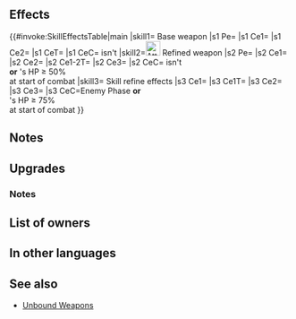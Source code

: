 {{Weapon Infobox
|tagid=SID_地槍ゲイボルグ
|weaponType=Lance
|might=16
|range=1
|effect=Grants Def+3. In combat against an infantry, armored, or cavalry foe, inflicts Atk/Def-5 on foe and neutralizes foe's bonuses to Atk/Def (from skills like Fortify, Rally, etc.) during combat.
|cost=400
|userVersion1=Weapon
|userVersion2=Gleam
|exclusive=1
|statModifiers=0,16,0,3,0
|required=Silver Lance
|refinePaths=default
|refineSP=400
|refineMedals=500
|refineDews=200
|upgradedEffect=Grants Def+3. In combat against an infantry, armored, or cavalry foe, or if unit's HP ≥ 50% at start of combat, inflicts Atk/Def-5 on foe, neutralizes foe's bonuses to Atk/Def (from skills like Fortify, Rally, etc.), and deals damage = 10% of unit's Def (excluding area-of-effect Specials) during combat.
|effectSkill1=If foe initiates combat or if foe's HP ≥ 75% at start of combat, inflicts Atk/Def-5 on foe, unit makes a guaranteed follow-up attack, and neutralizes unit's penalties to Atk/Def during combat.
|properties=random_owner
}}
==Effects==
{{#invoke:SkillEffectsTable|main
|skill1={{SCi|weapon}} Base weapon
|s1 Pe={{Eft|Stat Boosts|Def|3}}
|s1 Ce1={{Eft|Temporary debuffs|Atk/Def|5}}
|s1 Ce2={{Eft|Neutralize Bonus|Atk/Def}}
|s1 CeT={{Tgt|Foe}}
|s1 CeC={{Tgt|Foe}} isn't {{Mt|Flying}}
|skill2=[[File:Attack Plus W.png|x26px|class=inline-icon]] Refined weapon
|s2 Pe={{Eft|Stat Boosts|Def|3}}
|s2 Ce1={{Eft|Temporary debuffs|Atk/Def|5}}
|s2 Ce2={{Eft|Neutralize Bonus|Atk/Def}}
|s2 Ce1-2T={{Tgt|Foe}}
|s2 Ce3={{Eft|Damage Boost|10% of {{Tgt|Unit}}'s Def}}
|s2 CeC={{Tgt|Foe}} isn't {{Mt|Flying}}<br>'''or''' {{Tgt|Unit}}'s HP ≥ 50%<br>at start of combat
|skill3={{Si|Earthly Gáe Bolg|refine=Skill1}} Skill refine effects
|s3 Ce1={{Eft|Temporary debuffs|Atk/Def|5}}
|s3 Ce1T={{Tgt|Foe}}
|s3 Ce2={{Eft|Guaranteed Follow-up}}
|s3 Ce3={{Eft|Neutralize Penalties|Atk/Def}}
|s3 CeC=Enemy Phase '''or'''<br>{{Tgt|Foe}}'s HP ≥ 75%<br>at start of combat
}}

==Notes==
{{Temporary debuffs}}
{{Bonus neutralization}}
==Upgrades==
{{Weapon Upgrade List}}
===Notes===
{{DamageBoost|name=refined Earthly Gáe Bolg}}
{{Guaranteed follow-up interaction}}
{{Penalty neutralization|name={{St|Earthly Gáe Bolg|refine=Skill1}}}}
==List of owners==
{{Skill Hero List}}
==In other languages==
{{OtherLanguages
|english=Earthly Gáe Bolg
|japanese=地槍ゲイボルグ
|german=Irdische Gáe Bolg
|spanishEU=Gáe Bolg terrenal
|spanishLA=Gáe Bolg terrenal
|french=Gáe Bolg (terre)
|italian=Gáe Bolg terrena
|chineseTW=地槍蓋伯爾加
|portuguese=Gáe Bolg terrena
}}
==See also==
{{See also skills|cond=wikiName LIKE '%Gáe Bolg%' OR Description LIKE '%inflicts Atk/Def-%neutralizes foe_s bonuses%' AND Exclusive='1' AND Name NOT LIKE '%unbound%' OR Description LIKE '%deals damage =%of unit_s Def%'}}
* [[Skill families/Weapons#Unbound|Unbound Weapons]]
{{Weapons Navbox}}
